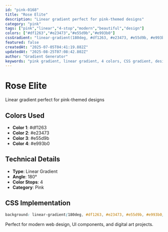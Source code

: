 ```yaml
---
id: "pink-0168"
title: "Rose Elite"
description: "Linear gradient perfect for pink-themed designs"
category: "pink"
tags: ["pink","linear","4-stop","modern","beautiful","design"]
colors: ["#df1263","#e23473","#e55d9b","#e993b0"]
cssGradient: "linear-gradient(180deg, #df1263, #e23473, #e55d9b, #e993b0)"
featured: false
createdAt: "2025-07-05T04:41:19.882Z"
updatedAt: "2025-08-25T07:08:42.802Z"
author: "Gradient Generator"
keywords: "pink gradient, linear gradient, 4 colors, CSS gradient, design, #df1263, #e23473, #e55d9b, #e993b0"
---
```


# Rose Elite

Linear gradient perfect for pink-themed designs

## Colors Used
- **Color 1**: #df1263
- **Color 2**: #e23473
- **Color 3**: #e55d9b
- **Color 4**: #e993b0

## Technical Details
- **Type**: Linear Gradient
- **Angle**: 180°
- **Color Stops**: 4
- **Category**: Pink

## CSS Implementation
```css
background: linear-gradient(180deg, #df1263, #e23473, #e55d9b, #e993b0);
```

Perfect for modern web design, UI components, and digital art projects.
